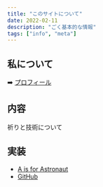 ```yaml
---
title: "このサイトについて"
date: 2022-02-11
description: "ごく基本的な情報"
tags: ["info", "meta"]
---
```


## 私について

:arrow_right: [プロフィール](/about)

## 内容

祈りと技術について

## 実装

- [A is for Astronaut](/blog/posts/blog-astro-renewal)
- [GitHub](https://github.com/haxibami/haxibami.net)
